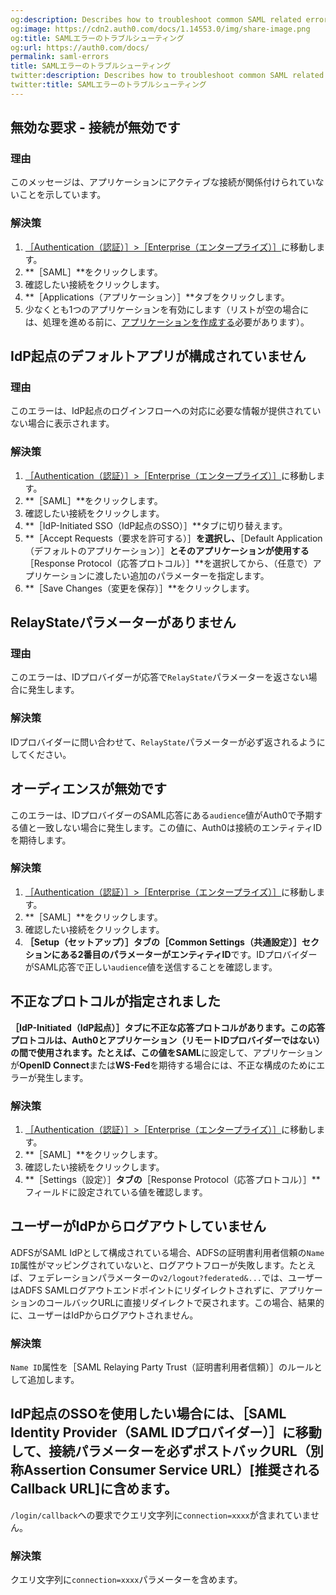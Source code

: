 ```yaml
---
og:description: Describes how to troubleshoot common SAML related errors.
og:image: https://cdn2.auth0.com/docs/1.14553.0/img/share-image.png
og:title: SAMLエラーのトラブルシューティング
og:url: https://auth0.com/docs/
permalink: saml-errors
title: SAMLエラーのトラブルシューティング
twitter:description: Describes how to troubleshoot common SAML related errors.
twitter:title: SAMLエラーのトラブルシューティング
---
```


## 無効な要求 - 接続が無効です

### 理由

このメッセージは、アプリケーションにアクティブな接続が関係付けられていないことを示しています。

### 解決策

1. [［Authentication（認証）］>［Enterprise（エンタープライズ）］](%24%7Bmanage_url%7D/#/connections/enterprise)に移動します。
2. **［SAML］**をクリックします。
3. 確認したい接続をクリックします。
4. **［Applications（アプリケーション）］**タブをクリックします。
5. 少なくとも1つのアプリケーションを有効にします（リストが空の場合には、処理を進める前に、[アプリケーションを作成する](/applications)必要があります）。

## IdP起点のデフォルトアプリが構成されていません

### 理由

このエラーは、IdP起点のログインフローへの対応に必要な情報が提供されていない場合に表示されます。

### 解決策

1. [［Authentication（認証）］>［Enterprise（エンタープライズ）］](%24%7Bmanage_url%7D/#/connections/enterprise)に移動します。
2. **［SAML］**をクリックします。
3. 確認したい接続をクリックします。
4. **［IdP-Initiated SSO（IdP起点のSSO）］**タブに切り替えます。
5. **［Accept Requests（要求を許可する）］**を選択し、**［Default Application（デフォルトのアプリケーション）］**とそのアプリケーションが使用する**［Response Protocol（応答プロトコル）］**を選択してから、（任意で）アプリケーションに渡したい追加のパラメーターを指定します。
6. **［Save Changes（変更を保存）］**をクリックします。



## RelayStateパラメーターがありません

### 理由

このエラーは、IDプロバイダーが応答で`RelayState`パラメーターを返さない場合に発生します。

### 解決策

IDプロバイダーに問い合わせて、`RelayState`パラメーターが必ず返されるようにしてください。

## オーディエンスが無効です

このエラーは、IDプロバイダーのSAML応答にある`audience`値がAuth0で予期する値と一致しない場合に発生します。この値に、Auth0は接続のエンティティIDを期待します。

### 解決策

1. [［Authentication（認証）］>［Enterprise（エンタープライズ）］](%24%7Bmanage_url%7D/#/connections/enterprise)に移動します。
2. **［SAML］**をクリックします。
3. 確認したい接続をクリックします。
4. **［Setup（セットアップ）］**タブの**［Common Settings（共通設定）］**セクションにある2番目のパラメーターが**エンティティID**です。IDプロバイダーがSAML応答で正しい`audience`値を送信することを確認します。

## 不正なプロトコルが指定されました

**［IdP-Initiated（IdP起点）］**タブに不正な応答プロトコルがあります。この応答プロトコルは、Auth0とアプリケーション（リモートIDプロバイダーではない）の間で使用されます。たとえば、この値を**SAML**に設定して、アプリケーションが**OpenID Connect**または**WS-Fed**を期待する場合には、不正な構成のためにエラーが発生します。

### 解決策

1. [［Authentication（認証）］>［Enterprise（エンタープライズ）］](%24%7Bmanage_url%7D/#/connections/enterprise)に移動します。
2. **［SAML］**をクリックします。
3. 確認したい接続をクリックします。
4. **［Settings（設定）］**タブの**［Response Protocol（応答プロトコル）］**フィールドに設定されている値を確認します。

## ユーザーがIdPからログアウトしていません

ADFSがSAML IdPとして構成されている場合、ADFSの証明書利用者信頼の`Name ID`属性がマッピングされていないと、ログアウトフローが失敗します。たとえば、フェデレーションパラメーターの`v2/logout?federated&...`では、ユーザーはADFS SAMLログアウトエンドポイントにリダイレクトされずに、アプリケーションのコールバックURLに直接リダイレクトで戻されます。この場合、結果的に、ユーザーはIdPからログアウトされません。

### 解決策

`Name ID`属性を［SAML Relaying Party Trust（証明書利用者信頼）］のルールとして追加します。

## IdP起点のSSOを使用したい場合には、［SAML Identity Provider（SAML IDプロバイダー）］に移動して、接続パラメーターを必ずポストバックURL（別称Assertion Consumer Service URL）[推奨されるCallback URL]に含めます。

`/login/callback`への要求でクエリ文字列に`connection=xxxx`が含まれていません。

### 解決策

クエリ文字列に`connection=xxxx`パラメーターを含めます。